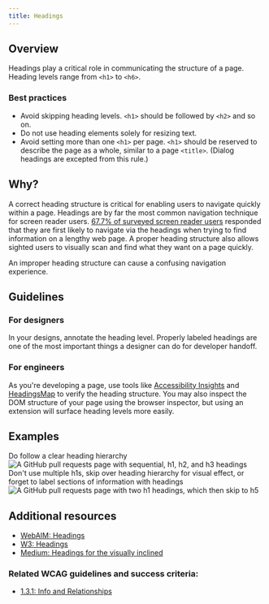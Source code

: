 ```yaml
---
title: Headings
---
```


## Overview

Headings play a critical role in communicating the structure of a page. Heading levels range from `<h1>` to `<h6>`. 

### Best practices

- Avoid skipping heading levels. `<h1>` should be followed by `<h2>` and so on.
- Do not use heading elements solely for resizing text.
- Avoid setting more than one `<h1>` per page. `<h1>` should be reserved to describe the page as a whole, similar to a page `<title>`. (Dialog headings are excepted from this rule.)

## Why?

A correct heading structure is critical for enabling users to navigate quickly within a page. Headings are by far the most common navigation technique for screen reader users.
[67.7% of surveyed screen reader users](https://webaim.org/projects/screenreadersurvey9/#finding) responded that they are first likely to navigate via the headings when trying 
to find information on a lengthy web page. A proper heading structure also allows sighted users to visually scan and find what they want on a page quickly.

An improper heading structure can cause a confusing navigation experience.

## Guidelines

### For designers

In your designs, annotate the heading level. Properly labeled headings are one of the most important things a designer can do for developer handoff.

### For engineers

As you're developing a page, use tools like [Accessibility Insights](https://accessibilityinsights.io/docs/en/web/overview/) and [HeadingsMap](https://chrome.google.com/webstore/detail/headingsmap/flbjommegcjonpdmenkdiocclhjacmbi/related?hl=en)
to verify the heading structure. You may also inspect the DOM structure of your page using the browser inspector, but using an extension will surface heading levels more easily.

## Examples

<DoDontContainer stacked>
    <Do>
       <Caption>Do follow a clear heading hierarchy</Caption>
       <img src="https://user-images.githubusercontent.com/40274682/102531820-d54f2b80-4057-11eb-9361-9b90b001fc67.png" alt="A GitHub pull requests page with sequential, h1, h2, and h3 headings" />
    </Do>
    <Dont>
       <Caption>Don't use multiple h1s, skip over heading hierarchy for visual effect, or forget to label sections of information with headings</Caption>
       <img src="https://user-images.githubusercontent.com/40274682/102531812-d1bba480-4057-11eb-8f25-31df20e36039.png" alt="A GitHub pull requests page with two h1 headings, which then skip to h5" />
    </Dont>
</DoDontContainer>

## Additional resources

- [WebAIM: Headings](https://webaim.org/techniques/semanticstructure/#headings)
- [W3: Headings](https://www.w3.org/WAI/tutorials/page-structure/headings/)
- [Medium: Headings for the visually inclined](https://medium.com/@inkblotty/headings-for-the-visually-inclined-c537e87865f)

### Related WCAG guidelines and success criteria:

- [1.3.1: Info and Relationships](https://www.w3.org/WAI/WCAG21/Understanding/info-and-relationships)
